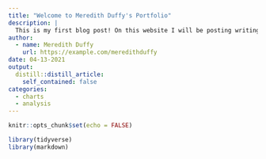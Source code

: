 ```yaml
---
title: "Welcome to Meredith Duffy's Portfolio"
description: |
  This is my first blog post! On this website I will be posting writing and graphics I've created for internships and classes.
author:
  - name: Meredith Duffy
    url: https://example.com/meredithduffy
date: 04-13-2021
output:
  distill::distill_article:
    self_contained: false
categories:
  - charts
  - analysis
---
```


```r
knitr::opts_chunk$set(echo = FALSE)

library(tidyverse)
library(markdown)
```



